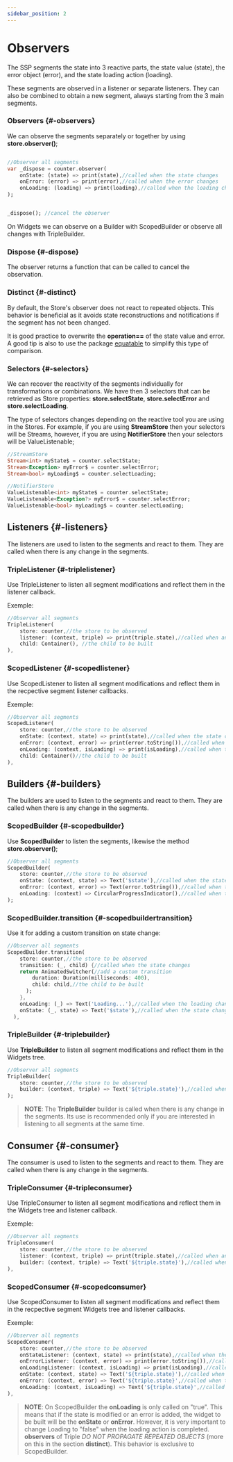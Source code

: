 ```yaml
---
sidebar_position: 2
---
```


# Observers

The SSP segments the state into 3 reactive parts, the state value (state), the error object (error), and the state loading action (loading).

These segments are observed in a listener or separate listeners. They can also be combined to obtain a new segment, always starting from the 3 main segments.

### Observers {#-observers}

We can observe the segments separately or together by using **store.observer()**;

```dart

//Observer all segments
var _dispose = counter.observer(
    onState: (state) => print(state),//called when the state changes
    onError: (error) => print(error),//called when the error changes
    onLoading: (loading) => print(loading),//called when the loading changes
);


_dispose(); //cancel the observer

```

On Widgets we can observe on a Builder with ScopedBuilder or observe all changes with TripleBuilder.

### Dispose {#-dispose}

The observer returns a function that can be called to cancel the observation.


### Distinct {#-distinct}

By default, the Store's observer does not react to repeated objects. This behavior is beneficial as it avoids state reconstructions and notifications if the segment has not been changed.

It is good practice to overwrite the **operation==** of the state value and error. A good tip is also to use the package [equatable](https://pub.dev/packages/equatable) to simplify this type of comparison.

### Selectors {#-selectors}

We can recover the reactivity of the segments individually for transformations or combinations. We have then 3 selectors that can be retrieved as Store properties: **store.selectState**, **store.selectError** and **store.selectLoading**.

The type of selectors changes depending on the reactive tool you are using in the Stores. For example, if you are using **StreamStore** then your selectors will be Streams, however,  if you are using **NotifierStore** then your selectors will be ValueListenable;

```dart
//StreamStore
Stream<int> myState$ = counter.selectState;
Stream<Exception> myError$ = counter.selectError;
Stream<bool> myLoading$ = counter.selectLoading;

//NotifierStore
ValueListenable<int> myState$ = counter.selectState;
ValueListenable<Exception?> myError$ = counter.selectError;
ValueListenable<bool> myLoading$ = counter.selectLoading;

```

## Listeners {#-listeners}

The listeners are used to listen to the segments and react to them. They are called when there is any change in the segments.

### TripleListener {#-triplelistener}

Use TripleListener to listen all segment modifications and reflect them in the listener callback.

Exemple:
```dart
//Observer all segments
TripleListener(
    store: counter,//the store to be observed
    listener: (context, triple) => print(triple.state),//called when any segment changes
    child: Container(), //the child to be built
),
```

### ScopedListener {#-scopedlistener}

Use ScopedListener to listen all segment modifications and reflect them in the recpective segment listener callbacks.

Exemple:
```dart
//Observer all segments
ScopedListener(
    store: counter,//the store to be observed
    onState: (context, state) => print(state),//called when the state changes
    onError: (context, error) => print(error.toString()),//called when the error changes
    onLoading: (context, isLoading) => print(isLoading),//called when the loading changes
    child: Container()//the child to be built
),
```
## Builders {#-builders}

The builders are used to listen to the segments and react to them. They are called when there is any change in the segments.

### ScopedBuilder {#-scopedbuilder}

Use **ScopedBuilder** to listen the segments, likewise the method **store.observer()**;

```dart
//Observer all segments
ScopedBuilder(
    store: counter,//the store to be observed
    onState: (context, state) => Text('$state'),//called when the state changes
    onError: (context, error) => Text(error.toString()),//called when the error changes
    onLoading: (context) => CircularProgressIndicator(),//called when the loading changes
);
```

### ScopedBuilder.transition {#-scopedbuildertransition}

Use it for adding a custom transition on state change:

```dart
//Observer all segments
ScopedBuilder.transition(
    store: counter,//the store to be observed
    transition: (_, child) {//called when the state changes
    return AnimatedSwitcher(//add a custom transition
        duration: Duration(milliseconds: 400),
        child: child,//the child to be built
      );
    },
    onLoading: (_) => Text('Loading...'),//called when the loading changes
    onState: (_, state) => Text('$state'),//called when the state changes
  ),
```
### TripleBuilder {#-triplebuilder}

Use **TripleBuilder** to listen all segment modifications and reflect them in the Widgets tree.

```dart
//Observer all segments
TripleBuilder(
    store: counter,//the store to be observed
    builder: (context, triple) => Text('${triple.state}'),//called when any segment changes
);
```

> **NOTE**: The **TripleBuilder** builder is called when there is any change in the segments. Its use is recommended only if you are interested in listening to all segments at the same time.

## Consumer {#-consumer}

The consumer is used to listen to the segments and react to them. They are called when there is any change in the segments.

### TripleConsumer {#-tripleconsumer}

Use TripleConsumer to listen all segment modifications and reflect them in the Widgets tree and listener callback.

Exemple:
```dart
//Observer all segments
TripleConsumer(
    store: counter,//the store to be observed
    listener: (context, triple) => print(triple.state),//called when any segment changes
    builder: (context, triple) => Text('${triple.state}'),//called when any segment changes
),
```

### ScopedConsumer {#-scopedconsumer}

Use ScopedConsumer to listen all segment modifications and reflect them in the recpective segment Widgets tree and listener callbacks.

Exemple:
```dart
//Observer all segments
ScopedConsumer(
    store: counter,//the store to be observed
    onStateListener: (context, state) => print(state),//called when the state changes
    onErrorListener: (context, error) => print(error.toString()),//called when the error changes
    onLoadingListener: (context, isLoading) => print(isLoading),//called when the loading changes
    onState: (context, state) => Text('${triple.state}'),//called when the state changes
    onError: (context, error) => Text('${triple.state}',//called when the error changes
    onLoading: (context, isLoading) => Text('${triple.state}',//called when the loading changes
),
```


> **NOTE**: On ScopedBuilder the **onLoading** is only called on "true". This means that if the state is modified or an error is added, the widget to be built will be the **onState** or **onError**. However, it is very important to change Loading to "false" when the loading action is completed. **observers** of Triple *DO NOT PROPAGATE REPEATED OBJECTS* (more on this in the section **distinct**). This behavior is exclusive to ScopedBuilder.







